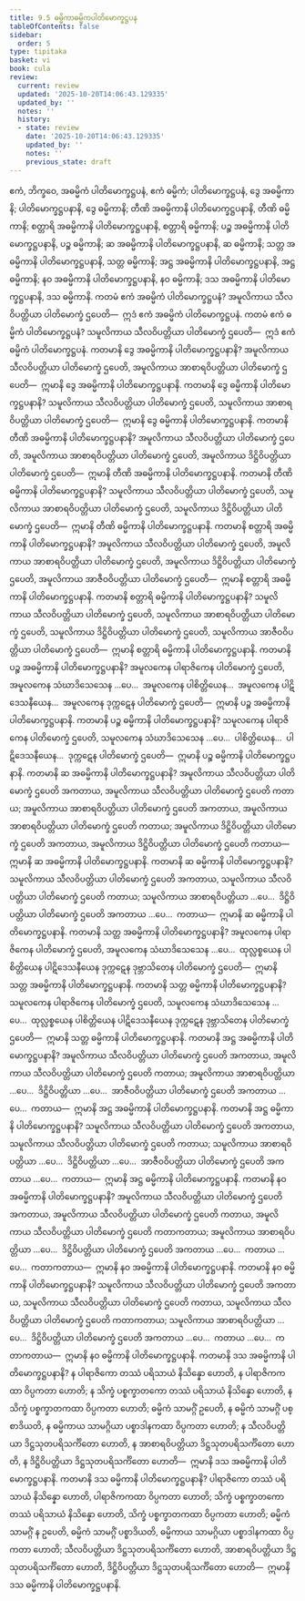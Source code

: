 ```yaml
---
title: 9.5 ဓမ္မိကာဓမ္မိကပါတိမောက္ခဋ္ဌပန
tableOfContents: false
sidebar:
  order: 5
type: tipitaka
basket: vi
book: cula
review:
  current: review
  updated: '2025-10-20T14:06:43.129335'
  updated_by: ''
  notes: ''
  history:
  - state: review
    date: '2025-10-20T14:06:43.129335'
    updated_by: ''
    notes: ''
    previous_state: draft
---
```



<DynamicBreadcrumb />


<ReviewStatus review={frontmatter.review} showDetails={true} />

<HypothesisAnnotation frontmatter={frontmatter} />

<Division number="387" book="cula" e="ch" v="4" p="425">

<Paragraph number="1883" book="cula">
ဧကံ, ဘိက္ခဝေ, အဓမ္မိကံ ပါတိမောက္ခဋ္ဌပနံ, ဧကံ ဓမ္မိကံ; ပါတိမောက္ခဋ္ဌပနံ, ဒွေ အဓမ္မိကာနိ; ပါတိမောက္ခဋ္ဌပနာနိ, ဒွေ ဓမ္မိကာနိ; တီဏိ အဓမ္မိကာနိ ပါတိမောက္ခဋ္ဌပနာနိ, တီဏိ ဓမ္မိကာနိ; စတ္တာရိ အဓမ္မိကာနိ ပါတိမောက္ခဋ္ဌပနာနိ, စတ္တာရိ ဓမ္မိကာနိ; ပဉ္စ အဓမ္မိကာနိ ပါတိမောက္ခဋ္ဌပနာနိ, ပဉ္စ ဓမ္မိကာနိ; ဆ အဓမ္မိကာနိ ပါတိမောက္ခဋ္ဌပနာနိ, ဆ ဓမ္မိကာနိ; သတ္တ အဓမ္မိကာနိ ပါတိမောက္ခဋ္ဌပနာနိ, သတ္တ ဓမ္မိကာနိ; အဋ္ဌ အဓမ္မိကာနိ ပါတိမောက္ခဋ္ဌပနာနိ, အဋ္ဌ ဓမ္မိကာနိ; နဝ အဓမ္မိကာနိ ပါတိမောက္ခဋ္ဌပနာနိ, နဝ ဓမ္မိကာနိ; ဒသ အဓမ္မိကာနိ ပါတိမောက္ခဋ္ဌပနာနိ, ဒသ ဓမ္မိကာနိ.
</Paragraph>

<Paragraph number="1884" book="cula">
ကတမံ ဧကံ အဓမ္မိကံ ပါတိမောက္ခဋ္ဌပနံ? အမူလိကာယ သီလဝိပတ္တိယာ ပါတိမောက္ခံ ဌပေတိ—  ဣဒံ ဧကံ အဓမ္မိကံ ပါတိမောက္ခဋ္ဌပနံ. ကတမံ ဧကံ ဓမ္မိကံ ပါတိမောက္ခဋ္ဌပနံ? သမူလိကာယ သီလဝိပတ္တိယာ ပါတိမောက္ခံ ဌပေတိ—  ဣဒံ ဧကံ ဓမ္မိကံ ပါတိမောက္ခဋ္ဌပနံ.
</Paragraph>

<Paragraph number="1885" book="cula">
ကတမာနိ ဒွေ အဓမ္မိကာနိ ပါတိမောက္ခဋ္ဌပနာနိ? အမူလိကာယ သီလဝိပတ္တိယာ ပါတိမောက္ခံ ဌပေတိ, အမူလိကာယ အာစာရဝိပတ္တိယာ ပါတိမောက္ခံ ဌပေတိ—  ဣမာနိ ဒွေ အဓမ္မိကာနိ ပါတိမောက္ခဋ္ဌပနာနိ. ကတမာနိ ဒွေ ဓမ္မိကာနိ ပါတိမောက္ခဋ္ဌပနာနိ? သမူလိကာယ သီလဝိပတ္တိယာ ပါတိမောက္ခံ ဌပေတိ, သမူလိကာယ အာစာရဝိပတ္တိယာ ပါတိမောက္ခံ ဌပေတိ—  ဣမာနိ ဒွေ ဓမ္မိကာနိ ပါတိမောက္ခဋ္ဌပနာနိ.
</Paragraph>

<Paragraph number="1886" book="cula">
ကတမာနိ တီဏိ အဓမ္မိကာနိ ပါတိမောက္ခဋ္ဌပနာနိ? အမူလိကာယ သီလဝိပတ္တိယာ ပါတိမောက္ခံ ဌပေတိ, အမူလိကာယ အာစာရဝိပတ္တိယာ ပါတိမောက္ခံ ဌပေတိ, အမူလိကာယ ဒိဋ္ဌိဝိပတ္တိယာ ပါတိမောက္ခံ ဌပေတိ—  ဣမာနိ တီဏိ အဓမ္မိကာနိ ပါတိမောက္ခဋ္ဌပနာနိ. ကတမာနိ တီဏိ ဓမ္မိကာနိ ပါတိမောက္ခဋ္ဌပနာနိ? သမူလိကာယ သီလဝိပတ္တိယာ ပါတိမောက္ခံ ဌပေတိ, သမူလိကာယ အာစာရဝိပတ္တိယာ ပါတိမောက္ခံ ဌပေတိ, သမူလိကာယ ဒိဋ္ဌိဝိပတ္တိယာ ပါတိမောက္ခံ ဌပေတိ—  ဣမာနိ တီဏိ ဓမ္မိကာနိ ပါတိမောက္ခဋ္ဌပနာနိ.
</Paragraph>

<Paragraph number="1887" book="cula">
ကတမာနိ စတ္တာရိ အဓမ္မိကာနိ ပါတိမောက္ခဋ္ဌပနာနိ? အမူလိကာယ သီလဝိပတ္တိယာ ပါတိမောက္ခံ ဌပေတိ, အမူလိကာယ အာစာရဝိပတ္တိယာ ပါတိမောက္ခံ ဌပေတိ, အမူလိကာယ ဒိဋ္ဌိဝိပတ္တိယာ ပါတိမောက္ခံ ဌပေတိ, အမူလိကာယ အာဇီဝဝိပတ္တိယာ ပါတိမောက္ခံ ဌပေတိ—  ဣမာနိ စတ္တာရိ အဓမ္မိကာနိ ပါတိမောက္ခဋ္ဌပနာနိ. ကတမာနိ စတ္တာရိ ဓမ္မိကာနိ ပါတိမောက္ခဋ္ဌပနာနိ? သမူလိကာယ သီလဝိပတ္တိယာ ပါတိမောက္ခံ ဌပေတိ, သမူလိကာယ အာစာရဝိပတ္တိယာ ပါတိမောက္ခံ ဌပေတိ, သမူလိကာယ ဒိဋ္ဌိဝိပတ္တိယာ ပါတိမောက္ခံ ဌပေတိ, သမူလိကာယ အာဇီဝဝိပတ္တိယာ ပါတိမောက္ခံ ဌပေတိ—  ဣမာနိ စတ္တာရိ ဓမ္မိကာနိ ပါတိမောက္ခဋ္ဌပနာနိ.
</Paragraph>

<Paragraph number="1888" book="cula">
ကတမာနိ ပဉ္စ အဓမ္မိကာနိ ပါတိမောက္ခဋ္ဌပနာနိ? အမူလကေန ပါရာဇိကေန ပါတိမောက္ခံ ဌပေတိ, အမူလကေန သံဃာဒိသေသေန …ပေ…  အမူလကေန ပါစိတ္တိယေန…  အမူလကေန ပါဋိဒေသနီယေန…  အမူလကေန ဒုက္ကဋေန ပါတိမောက္ခံ ဌပေတိ—  ဣမာနိ ပဉ္စ အဓမ္မိကာနိ ပါတိမောက္ခဋ္ဌပနာနိ. ကတမာနိ ပဉ္စ ဓမ္မိကာနိ ပါတိမောက္ခဋ္ဌပနာနိ? သမူလကေန ပါရာဇိကေန ပါတိမောက္ခံ ဌပေတိ, သမူလကေန သံဃာဒိသေသေန …ပေ…  ပါစိတ္တိယေန…  ပါဋိဒေသနီယေန…  ဒုက္ကဋေန ပါတိမောက္ခံ ဌပေတိ—  ဣမာနိ ပဉ္စ ဓမ္မိကာနိ ပါတိမောက္ခဋ္ဌပနာနိ.
</Paragraph>

<Paragraph number="1889" book="cula">
ကတမာနိ ဆ အဓမ္မိကာနိ ပါတိမောက္ခဋ္ဌပနာနိ? အမူလိကာယ သီလဝိပတ္တိယာ ပါတိမောက္ခံ ဌပေတိ အကတာယ, အမူလိကာယ သီလဝိပတ္တိယာ ပါတိမောက္ခံ ဌပေတိ ကတာယ; အမူလိကာယ အာစာရဝိပတ္တိယာ ပါတိမောက္ခံ ဌပေတိ အကတာယ, အမူလိကာယ အာစာရဝိပတ္တိယာ ပါတိမောက္ခံ ဌပေတိ ကတာယ; အမူလိကာယ ဒိဋ္ဌိဝိပတ္တိယာ ပါတိမောက္ခံ ဌပေတိ အကတာယ, အမူလိကာယ ဒိဋ္ဌိဝိပတ္တိယာ ပါတိမောက္ခံ ဌပေတိ ကတာယ—  ဣမာနိ ဆ အဓမ္မိကာနိ ပါတိမောက္ခဋ္ဌပနာနိ. ကတမာနိ ဆ ဓမ္မိကာနိ ပါတိမောက္ခဋ္ဌပနာနိ? သမူလိကာယ သီလဝိပတ္တိယာ ပါတိမောက္ခံ ဌပေတိ အကတာယ, သမူလိကာယ သီလဝိပတ္တိယာ ပါတိမောက္ခံ ဌပေတိ ကတာယ; သမူလိကာယ အာစာရဝိပတ္တိယာ …ပေ…  ဒိဋ္ဌိဝိပတ္တိယာ ပါတိမောက္ခံ ဌပေတိ အကတာယ …ပေ…  ကတာယ—  ဣမာနိ ဆ ဓမ္မိကာနိ ပါတိမောက္ခဋ္ဌပနာနိ.
</Paragraph>

<Paragraph number="1890" book="cula">
ကတမာနိ သတ္တ အဓမ္မိကာနိ ပါတိမောက္ခဋ္ဌပနာနိ? အမူလကေန ပါရာဇိကေန ပါတိမောက္ခံ ဌပေတိ, အမူလကေန သံဃာဒိသေသေန …ပေ…  ထုလ္လစ္စယေန ပါစိတ္တိယေန ပါဋိဒေသနီယေန ဒုက္ကဋေန ဒုဗ္ဘာသိတေန ပါတိမောက္ခံ ဌပေတိ—  ဣမာနိ သတ္တ အဓမ္မိကာနိ ပါတိမောက္ခဋ္ဌပနာနိ. ကတမာနိ သတ္တ ဓမ္မိကာနိ ပါတိမောက္ခဋ္ဌပနာနိ? သမူလကေန ပါရာဇိကေန ပါတိမောက္ခံ ဌပေတိ, သမူလကေန သံဃာဒိသေသေန …ပေ…  ထုလ္လစ္စယေန ပါစိတ္တိယေန ပါဋိဒေသနီယေန ဒုက္ကဋေန ဒုဗ္ဘာသိတေန ပါတိမောက္ခံ ဌပေတိ—  ဣမာနိ သတ္တ ဓမ္မိကာနိ ပါတိမောက္ခဋ္ဌပနာနိ.
</Paragraph>

<Paragraph number="1891" book="cula">
ကတမာနိ အဋ္ဌ အဓမ္မိကာနိ ပါတိမောက္ခဋ္ဌပနာနိ? အမူလိကာယ သီလဝိပတ္တိယာ ပါတိမောက္ခံ ဌပေတိ အကတာယ, အမူလိကာယ သီလဝိပတ္တိယာ ပါတိမောက္ခံ ဌပေတိ ကတာယ; အမူလိကာယ အာစာရဝိပတ္တိယာ …ပေ…  ဒိဋ္ဌိဝိပတ္တိယာ …ပေ…  အာဇီဝဝိပတ္တိယာ ပါတိမောက္ခံ ဌပေတိ အကတာယ …ပေ…  ကတာယ—  ဣမာနိ အဋ္ဌ အဓမ္မိကာနိ ပါတိမောက္ခဋ္ဌပနာနိ. ကတမာနိ အဋ္ဌ ဓမ္မိကာနိ ပါတိမောက္ခဋ္ဌပနာနိ? သမူလိကာယ သီလဝိပတ္တိယာ ပါတိမောက္ခံ ဌပေတိ အကတာယ, သမူလိကာယ သီလဝိပတ္တိယာ ပါတိမောက္ခံ ဌပေတိ ကတာယ; သမူလိကာယ အာစာရဝိပတ္တိယာ …ပေ…  ဒိဋ္ဌိဝိပတ္တိယာ …ပေ…  အာဇီဝဝိပတ္တိယာ ပါတိမောက္ခံ ဌပေတိ အကတာယ …ပေ…  ကတာယ—  ဣမာနိ အဋ္ဌ ဓမ္မိကာနိ ပါတိမောက္ခဋ္ဌပနာနိ.
</Paragraph>

<Paragraph number="1892" book="cula">
ကတမာနိ နဝ အဓမ္မိကာနိ ပါတိမောက္ခဋ္ဌပနာနိ? အမူလိကာယ သီလဝိပတ္တိယာ ပါတိမောက္ခံ ဌပေတိ အကတာယ, အမူလိကာယ သီလဝိပတ္တိယာ ပါတိမောက္ခံ ဌပေတိ ကတာယ, အမူလိကာယ သီလဝိပတ္တိယာ ပါတိမောက္ခံ ဌပေတိ ကတာကတာယ; အမူလိကာယ အာစာရဝိပတ္တိယာ …ပေ…  ဒိဋ္ဌိဝိပတ္တိယာ ပါတိမောက္ခံ ဌပေတိ အကတာယ …ပေ…  ကတာယ …ပေ…  ကတာကတာယ—  ဣမာနိ နဝ အဓမ္မိကာနိ ပါတိမောက္ခဋ္ဌပနာနိ. ကတမာနိ နဝ ဓမ္မိကာနိ ပါတိမောက္ခဋ္ဌပနာနိ? သမူလိကာယ သီလဝိပတ္တိယာ ပါတိမောက္ခံ ဌပေတိ အကတာယ, သမူလိကာယ သီလဝိပတ္တိယာ ပါတိမောက္ခံ ဌပေတိ ကတာယ, သမူလိကာယ သီလဝိပတ္တိယာ ပါတိမောက္ခံ ဌပေတိ ကတာကတာယ; သမူလိကာယ အာစာရဝိပတ္တိယာ …ပေ…  ဒိဋ္ဌိဝိပတ္တိယာ ပါတိမောက္ခံ ဌပေတိ အကတာယ …ပေ…  ကတာယ …ပေ…  ကတာကတာယ—  ဣမာနိ နဝ ဓမ္မိကာနိ ပါတိမောက္ခဋ္ဌပနာနိ.
</Paragraph>

<Paragraph number="1893" book="cula">
ကတမာနိ ဒသ အဓမ္မိကာနိ ပါတိမောက္ခဋ္ဌပနာနိ? န ပါရာဇိကော တဿံ ပရိသာယံ နိသိန္နော ဟောတိ, န ပါရာဇိကကထာ ဝိပ္ပကတာ ဟောတိ; န သိက္ခံ ပစ္စက္ခာတကော တဿံ ပရိသာယံ နိသိန္နော ဟောတိ, န သိက္ခံ ပစ္စက္ခာတကထာ ဝိပ္ပကတာ ဟောတိ; ဓမ္မိကံ သာမဂ္ဂိံ ဥပေတိ, န ဓမ္မိကံ သာမဂ္ဂိံ ပစ္စာဒိယတိ, န ဓမ္မိကာယ သာမဂ္ဂိယာ ပစ္စာဒါနကထာ ဝိပ္ပကတာ ဟောတိ; န သီလဝိပတ္တိယာ ဒိဋ္ဌသုတပရိသင်္ကိတော ဟောတိ, န အာစာရဝိပတ္တိယာ ဒိဋ္ဌသုတပရိသင်္ကိတော ဟောတိ, န ဒိဋ္ဌိဝိပတ္တိယာ ဒိဋ္ဌသုတပရိသင်္ကိတော ဟောတိ—  ဣမာနိ ဒသ အဓမ္မိကာနိ ပါတိမောက္ခဋ္ဌပနာနိ. ကတမာနိ ဒသ ဓမ္မိကာနိ ပါတိမောက္ခဋ္ဌပနာနိ? ပါရာဇိကော တဿံ ပရိသာယံ နိသိန္နော ဟောတိ, ပါရာဇိကကထာ ဝိပ္ပကတာ ဟောတိ; သိက္ခံ ပစ္စက္ခာတကော တဿံ ပရိသာယံ နိသိန္နော ဟောတိ, သိက္ခံ ပစ္စက္ခာတကထာ ဝိပ္ပကတာ ဟောတိ; ဓမ္မိကံ သာမဂ္ဂိံ န ဥပေတိ, ဓမ္မိကံ သာမဂ္ဂိံ ပစ္စာဒိယတိ, ဓမ္မိကာယ သာမဂ္ဂိယာ ပစ္စာဒါနကထာ ဝိပ္ပကတာ ဟောတိ; သီလဝိပတ္တိယာ ဒိဋ္ဌသုတပရိသင်္ကိတော ဟောတိ, အာစာရဝိပတ္တိယာ ဒိဋ္ဌသုတပရိသင်္ကိတော ဟောတိ, ဒိဋ္ဌိဝိပတ္တိယာ ဒိဋ္ဌသုတပရိသင်္ကိတော ဟောတိ—  ဣမာနိ ဒသ ဓမ္မိကာနိ ပါတိမောက္ခဋ္ဌပနာနိ.
</Paragraph>
</Division>